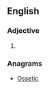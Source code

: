 ==English==

===Adjective===
{{head|en|adjective superlative form}}

# {{en-superlative of|cosy}}

===Anagrams===
* [[Ossetic#English|Ossetic]]